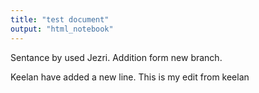 ```yaml
---
title: "test document"
output: "html_notebook"
---
```


Sentance by used Jezri. 
Addition form new branch.

Keelan have added a new line. 
This is my edit from keelan
